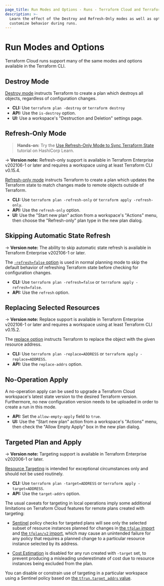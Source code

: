 ```yaml
---
page_title: Run Modes and Options - Runs - Terraform Cloud and Terraform Enterprise
description: >-
  Learn the effect of the Destroy and Refresh-Only modes as well as options to
  customize behavior during runs.
---
```


# Run Modes and Options

Terraform Cloud runs support many of the same modes and options available in the Terraform CLI.

## Destroy Mode

[Destroy mode](/cli/commands/plan#planning-modes) instructs Terraform to create a plan which destroys all objects, regardless of configuration changes.

- **CLI:** Use `terraform plan -destroy` or `terraform destroy`
- **API:** Use the `is-destroy` option.
- **UI:** Use a workspace's "Destruction and Deletion" settings page.

## Refresh-Only Mode

> **Hands-on:** Try the [Use Refresh-Only Mode to Sync Terraform State](https://learn.hashicorp.com/tutorials/terraform/refresh) tutorial on HashiCorp Learn.

-> **Version note:** Refresh-only support is available in Terraform Enterprise v202106-1 or later and requires a workspace using at least Terraform CLI v0.15.4.

[Refresh-only mode](/cli/commands/plan#planning-modes) instructs Terraform to create a plan which updates the Terraform state to match changes made to remote objects outside of Terraform.

- **CLI:** Use `terraform plan -refresh-only` or `terraform apply -refresh-only`.
- **API:** Use the `refresh-only` option.
- **UI:** Use the "Start new plan" action from a workspace's "Actions" menu, then choose the "Refresh-only" plan type in the new plan dialog.

## Skipping Automatic State Refresh

-> **Version note:** The ability to skip automatic state refresh is available in Terraform Enterprise v202106-1 or later.

The [`-refresh=false` option](/cli/commands/plan#refresh-false) is used in normal planning mode to skip the default behavior of refreshing Terraform state before checking for configuration changes.

- **CLI:** Use `terraform plan -refresh=false` or `terraform apply -refresh=false`.
- **API:** Use the `refresh` option.

## Replacing Selected Resources

-> **Version note:** Replace support is available in Terraform Enterprise v202106-1 or later and requires a workspace using at least Terraform CLI v0.15.2.

The [replace option](/cli/commands/plan#replace-address) instructs Terraform to replace the object with the given resource address.

- **CLI:** Use `terraform plan -replace=ADDRESS` or `terraform apply -replace=ADDRESS`.
- **API:** Use the `replace-addrs` option.

## No-Operation Apply

A no-operation apply can be used to upgrade a Terraform Cloud workspace's latest state version to the desired Terraform version. Furthermore, no new configuration version needs to be uploaded in order to create a run in this mode.

- **API:** Set the `allow-empty-apply` field to `true`.
- **UI:** Use the "Start new plan" action from a workspace's "Actions" menu, then check the "Allow Empty Apply" box in the new plan dialog.

## Targeted Plan and Apply

-> **Version note:** Targeting support is available in Terraform Enterprise v202006-1 or later.

[Resource Targeting](/cli/commands/plan#resource-targeting) is intended for exceptional circumstances only and should not be used routinely.

- **CLI:** Use `terraform plan -target=ADDRESS` or `terraform apply -target=ADDRESS`.
- **API:** Use the `target-addrs` option.

The usual caveats for targeting in local operations imply some additional limitations on Terraform Cloud features for remote plans created with targeting:

- [Sentinel](/cloud-docs/sentinel) policy checks for targeted plans will see only the selected subset of resource instances planned for changes in [the `tfplan` import](/cloud-docs/sentinel/import/tfplan) and [the `tfplan/v2` import](/cloud-docs/sentinel/import/tfplan-v2), which may cause an unintended failure for any policy that requires a planned change to a particular resource instance selected by its address.

- [Cost Estimation](/cloud-docs/cost-estimation) is disabled for any run created with `-target` set, to prevent producing a misleading underestimate of cost due to resource instances being excluded from the plan.

You can disable or constrain use of targeting in a particular workspace using a Sentinel policy based on [the `tfrun.target_addrs` value](/cloud-docs/sentinel/import/tfrun#value-target_addrs).

